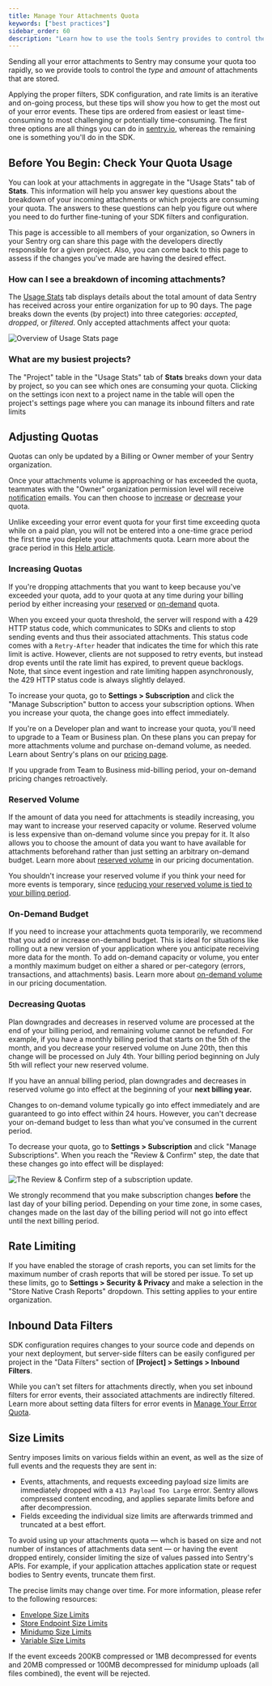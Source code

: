 ```yaml
---
title: Manage Your Attachments Quota
keywords: ["best practices"]
sidebar_order: 60
description: "Learn how to use the tools Sentry provides to control the type and amount of attachments that you pay for."
---
```


Sending all your error attachments to Sentry may consume your quota too rapidly, so we provide tools to control the _type_ and _amount_ of attachments that are stored.

Applying the proper filters, SDK configuration, and rate limits is an iterative and on-going process, but these tips will show you how to get the most out of your error events. These tips are ordered from easiest or least time-consuming to most challenging or potentially time-consuming. The first three options are all things you can do in [sentry.io](https://sentry.io), whereas the remaining one is something you'll do in the SDK.

## Before You Begin: Check Your Quota Usage

You can look at your attachments in aggregate in the "Usage Stats" tab of **Stats**. This information will help you answer key questions about the breakdown of your incoming attachments or which projects are consuming your quota. The answers to these questions can help you figure out where you need to do further fine-tuning of your SDK filters and configuration.

This page is accessible to all members of your organization, so Owners in your Sentry org can share this page with the developers directly responsible for a given project. Also, you can come back to this page to assess if the changes you've made are having the desired effect.

### How can I see a breakdown of incoming attachments?

The [Usage Stats](/product/stats/#usage-stats) tab displays details about the total amount of data Sentry has received across your entire organization for up to 90 days. The page breaks down the events (by project) into three categories: _accepted_, _dropped_, or _filtered_. Only accepted attachments affect your quota:

![Overview of Usage Stats page](./img/usage-stats-attachments.png)

### What are my busiest projects?

The "Project" table in the "Usage Stats" tab of **Stats** breaks down your data by project, so you can see which ones are consuming your quota. Clicking on the settings icon next to a project name in the table will open the project's settings page where you can manage its inbound filters and rate limits

## Adjusting Quotas

<Note>

Quotas can only be updated by a Billing or Owner member of your Sentry organization.

</Note>

Once your attachments volume is approaching or has exceeded the quota, teammates with the "Owner" organization permission level will receive [notification](/product/alerts/notifications/#quota-notifications) emails. You can then choose to [increase](#increasing-quotas) or [decrease](#decreasing-quotas) your quota.

Unlike exceeding your error event quota for your first time exceeding quota while on a paid plan, you will not be entered into a one-time grace period the first time you deplete your attachments quota. Learn more about the grace period in this [Help article](https://sentry.zendesk.com/hc/en-us/articles/23983502355099-What-happens-when-I-run-out-of-event-capacity-and-a-grace-period-is-triggered).

### Increasing Quotas

If you're dropping attachments that you want to keep because you've exceeded your quota, add to your quota at any time during your billing period by either increasing your [reserved](#reserved-volume) or [on-demand](#on-demand-budget) quota.

When you exceed your quota threshold, the server will respond with a 429 HTTP status code, which communicates to SDKs and clients to stop sending events and thus their associated attachments. This status code comes with a `Retry-After` header that indicates the time for which this rate limit is active. However, clients are not supposed to retry events, but instead drop events until the rate limit has expired, to prevent queue backlogs. Note, that since event ingestion and rate limiting happen asynchronously, the 429 HTTP status code is always slightly delayed.

To increase your quota, go to **Settings > Subscription** and click the "Manage Subscription" button to access your subscription options. When you increase your quota, the change goes into effect immediately.

If you're on a Developer plan and want to increase your quota, you'll need to upgrade to a Team or Business plan. On these plans you can prepay for more attachments volume and purchase on-demand volume, as needed. Learn about Sentry's plans on our [pricing page](https://sentry.io/pricing/).

<Note>

If you upgrade from Team to Business mid-billing period, your on-demand pricing changes retroactively.

</Note>

### Reserved Volume

If the amount of data you need for attachments is steadily increasing, you may want to increase your reserved capacity or volume. Reserved volume is less expensive than on-demand volume since you prepay for it. It also allows you to choose the amount of data you want to have available for attachments beforehand rather than just setting an arbitrary on-demand budget. Learn more about [reserved volume](/product/accounts/pricing/#prepaid-reserved-capacity) in our pricing documentation.

You shouldn't increase your reserved volume if you think your need for more events is temporary, since [reducing your reserved volume is tied to your billing period](#decreasing-quotas).

### On-Demand Budget

If you need to increase your attachments quota temporarily, we recommend that you add or increase on-demand budget. This is ideal for situations like rolling out a new version of your application where you anticipate receiving more data for the month. To add on-demand capacity or volume, you enter a monthly maximum budget on either a shared or per-category (errors, transactions, and attachments) basis. Learn more about [on-demand volume](/product/accounts/pricing/#on-demand-capacity) in our pricing documentation.

### Decreasing Quotas

Plan downgrades and decreases in reserved volume are processed at the end of your billing period, and remaining volume cannot be refunded. For example, if you have a monthly billing period that starts on the 5th of the month, and you decrease your reserved volume on June 20th, then this change will be processed on July 4th. Your billing period beginning on July 5th will reflect your new reserved volume.

<Alert level="warning">

If you have an annual billing period, plan downgrades and decreases in reserved volume go into effect at the beginning of your **next billing year.**

</Alert>

Changes to on-demand volume typically go into effect immediately and are guaranteed to go into effect within 24 hours. However, you can't decrease your on-demand budget to less than what you've consumed in the current period.

To decrease your quota, go to **Settings > Subscription** and click "Manage Subscriptions". When you reach the "Review & Confirm" step, the date that these changes go into effect will be displayed:

![The Review & Confirm step of a subscription update.](./img/review-subscription.png)

<Note>

We strongly recommend that you make subscription changes **before** the last day of your billing period. Depending on your time zone, in some cases, changes made on the last day of the billing period will not go into effect until the next billing period.

</Note>

## Rate Limiting

If you have enabled the storage of crash reports, you can set limits for the maximum number of crash reports that will be stored per issue. To set up these limits, go to **Settings > Security & Privacy** and make a selection in the "Store Native Crash Reports" dropdown. This setting applies to your entire organization.

## Inbound Data Filters

SDK configuration requires changes to your source code and depends on your next deployment, but server-side filters can be easily configured per project in the "Data Filters" section of **[Project] > Settings > Inbound Filters**.

While you can't set filters for attachments directly, when you set inbound filters for error events, their associated attachments are indirectly filtered. Learn more about setting data filters for error events in [Manage Your Error Quota](/product/accounts/quotas/manage-event-stream-guide/).

## Size Limits

Sentry imposes limits on various fields within an event, as well as the size of full events and the requests they are sent in:

- Events, attachments, and requests exceeding payload size limits are immediately dropped with a `413 Payload Too Large` error. Sentry allows compressed content encoding, and applies separate limits before and after decompression.
- Fields exceeding the individual size limits are afterwards trimmed and truncated at a best effort.

To avoid using up your attachments quota — whch is based on size and not number of instances of attachments data sent — or having the event dropped entirely, consider limiting the size of values passed into Sentry's APIs. For example, if your application attaches application state or request bodies to Sentry events, truncate them first.

The precise limits may change over time. For more information, please refer to the following resources:

- [Envelope Size Limits](https://develop.sentry.dev/sdk/envelopes/#size-limits)
- [Store Endpoint Size Limits](https://develop.sentry.dev/sdk/store/#size-limits)
- [Minidump Size Limits](/platforms/native/guides/minidumps/#size-limits)
- [Variable Size Limits](https://develop.sentry.dev/sdk/data-handling/#variable-size)

<Alert>

If the event exceeds 200KB compressed or 1MB decompressed for events and 20MB compressed or 100MB decompressed for minidump uploads (all files combined), the event will be rejected.

</Alert>

